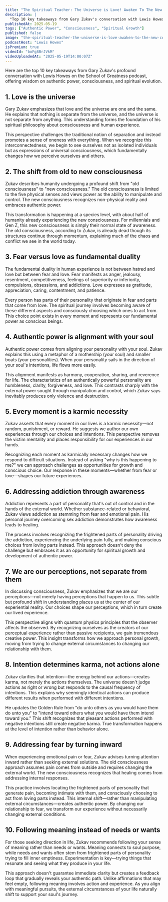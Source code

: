 ```yaml
---
title: "The Spiritual Teacher: The Universe is Love! Awaken To The New Consciousness To Manifest Anything!"
description: |
  "Top 10 key takeaways from Gary Zukav's conversation with Lewis Howes on the School of Greatness podcast, offering wisdom on authentic power, consciousness, and spiritual evolution."
publishedAt: 2025-05-19
tags: ["Authentic Power", "Consciousness", "Spiritual Growth"]
published: false
image: "the-spiritual-teacher-the-universe-is-love-awaken-to-the-new-consciousness-to-manifest-anything.jpg"
podcastHost: "Lewis Howes"
isPremium: true
videoId: "boFg8BrJVkM"
videoUploadedAt: "2025-05-19T14:00:07Z"
---
```



<PodcastSummaryPageLayout frontmatter={frontmatter}>

Here are the top 10 key takeaways from Gary Zukav's profound conversation with Lewis Howes on the School of Greatness podcast, offering wisdom on authentic power, consciousness, and spiritual evolution.

## 1. Love is the universe

Gary Zukav emphasizes that love and the universe are one and the same. He explains that nothing is separate from the universe, and the universe is not separate from anything. This understanding forms the foundation of his spiritual philosophy about consciousness and human experience.

This perspective challenges the traditional notion of separation and instead promotes a sense of oneness with everything. When we recognize this interconnectedness, we begin to see ourselves not as isolated individuals but as expressions of universal consciousness, which fundamentally changes how we perceive ourselves and others.

## 2. The shift from old to new consciousness

Zukav describes humanity undergoing a profound shift from "old consciousness" to "new consciousness." The old consciousness is limited to the five physical senses and views power as the ability to manipulate and control. The new consciousness recognizes non-physical reality and embraces authentic power.

This transformation is happening at a species level, with about half of humanity already experiencing the new consciousness. For millennials and Gen Z, this new consciousness is simply their normal state of awareness. The old consciousness, according to Zukav, is already dead though its structures continue through momentum, explaining much of the chaos and conflict we see in the world today.

## 3. Fear versus love as fundamental duality

The fundamental duality in human experience is not between hatred and love but between fear and love. Fear manifests as anger, jealousy, resentment, competitiveness, feelings of superiority or inferiority, compulsions, obsessions, and addictions. Love expresses as gratitude, appreciation, caring, contentment, and patience.

Every person has parts of their personality that originate in fear and parts that come from love. The spiritual journey involves becoming aware of these different aspects and consciously choosing which ones to act from. This choice point exists in every moment and represents our fundamental power as conscious beings.

## 4. Authentic power is alignment with your soul

Authentic power comes from aligning your personality with your soul. Zukav explains this using a metaphor of a mothership (your soul) and smaller boats (your personalities). When your personality sails in the direction of your soul's intentions, life flows more easily.

This alignment manifests as harmony, cooperation, sharing, and reverence for life. The characteristics of an authentically powerful personality are humbleness, clarity, forgiveness, and love. This contrasts sharply with the external power sought through manipulation and control, which Zukav says inevitably produces only violence and destruction.

## 5. Every moment is a karmic necessity

Zukav asserts that every moment in our lives is a karmic necessity—not random, punishment, or reward. He suggests we author our own experiences through our choices and intentions. This perspective removes the victim mentality and places responsibility for our experiences in our hands.

Recognizing each moment as karmically necessary changes how we respond to difficult situations. Instead of asking "why is this happening to me?" we can approach challenges as opportunities for growth and conscious choice. Our response in these moments—whether from fear or love—shapes our future experiences.

## 6. Addressing addiction through awareness

Addiction represents a part of personality that's out of control and in the hands of the external world. Whether substance-related or behavioral, Zukav views addiction as stemming from fear and emotional pain. His personal journey overcoming sex addiction demonstrates how awareness leads to healing.

The process involves recognizing the frightened parts of personality driving the addiction, experiencing the underlying pain fully, and making conscious choices from loving parts instead. This approach doesn't deny the challenge but embraces it as an opportunity for spiritual growth and development of authentic power.

## 7. We are our perceptions, not separate from them

In discussing consciousness, Zukav emphasizes that we are our perceptions—not merely having perceptions that happen to us. This subtle but profound shift in understanding places us at the center of our experiential reality. Our choices shape our perceptions, which in turn create our lived experience.

This perspective aligns with quantum physics principles that the observer affects the observed. By recognizing ourselves as the creators of our perceptual experience rather than passive recipients, we gain tremendous creative power. This insight transforms how we approach personal growth, moving from trying to change external circumstances to changing our relationship with them.

## 8. Intention determines karma, not actions alone

Zukav clarifies that intention—the energy behind our actions—creates karma, not merely the actions themselves. The universe doesn't judge actions as right or wrong but responds to the causal frequency of intentions. This explains why seemingly identical actions can produce different results when performed with different intentions.

He updates the Golden Rule from "do unto others as you would have them do unto you" to "intend toward others what you would have them intend toward you." This shift recognizes that pleasant actions performed with negative intentions still create negative karma. True transformation happens at the level of intention rather than behavior alone.

## 9. Addressing fear by turning inward

When experiencing emotional pain or fear, Zukav advises turning attention inward rather than seeking external solutions. The old consciousness approach assumes pain comes from outside and requires changing the external world. The new consciousness recognizes that healing comes from addressing internal responses.

This practice involves locating the frightened parts of personality that generate pain, becoming intimate with them, and consciously choosing to act from loving parts instead. This internal shift—rather than manipulating external circumstances—creates authentic power. By changing our relationship to fear, we transform our experience without necessarily changing external conditions.

## 10. Following meaning instead of needs or wants

For those seeking direction in life, Zukav recommends following your sense of meaning rather than needs or wants. Meaning connects to soul purpose, while needs and wants often stem from frightened parts of personality trying to fill inner emptiness. Experimentation is key—trying things that resonate and seeing what they produce in your life.

This approach doesn't guarantee immediate clarity but creates a feedback loop that gradually reveals your authentic path. Unlike affirmations that may feel empty, following meaning involves action and experience. As you align with meaningful pursuits, the external circumstances of your life naturally shift to support your soul's journey.

</PodcastSummaryPageLayout>
